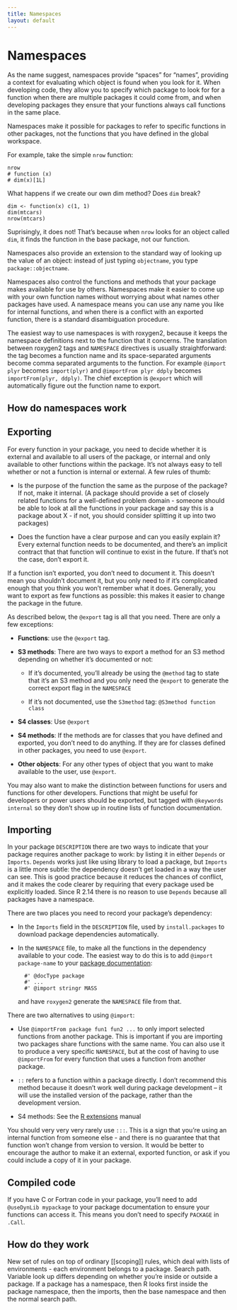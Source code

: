 ```yaml
---
title: Namespaces
layout: default
---
```


# Namespaces

As the name suggest, namespaces provide "spaces" for "names", providing a context for evaluating which object is found when you look for it.  When developing code, they allow you to specify which package to look for for a function when there are multiple packages it could come from, and when developing packages they ensure that your functions always call functions in the same place.

Namespaces make it possible for packages to refer to specific functions in other packages, not the functions that you have defined in the global workspace.

For example, take the simple `nrow` function:

    nrow
    # function (x) 
    # dim(x)[1L]

What happens if we create our own dim method? Does `dim` break?

    dim <- function(x) c(1, 1)
    dim(mtcars)
    nrow(mtcars)

Suprisingly, it does not! That's because when `nrow` looks for an object called `dim`, it finds the function in the base package, not our function.

Namespaces also provide an extension to the standard way of looking up the value of an object: instead of just typing `objectname`, you type `package::objectname`.  

Namespaces also control the functions and methods that your package makes available for use by others. Namespaces make it easier to come up with your own function names without worrying about what names other packages have used. A namespace means you can use any name you like for internal functions, and when there is a conflict with an exported function, there is a standard disambiguation procedure.

The easiest way to use namespaces is with roxygen2, because it keeps the namespace definitions next to the function that it concerns. The translation between roxygen2 tags and `NAMESPACE` directives is usually straightforward: the tag becomes a function name and its space-separated arguments become comma separated arguments to the function.  For example `@import plyr` becomes `import(plyr)` and `@importFrom plyr ddply` becomes `importFrom(plyr, ddply)`.  The chief exception is `@export` which will automatically figure out the function name to export. 

## How do namespaces work

## Exporting 

For every function in your package, you need to decide whether it is external and available to all users of the package, or internal and only available to other functions within the package. It's not always easy to tell whether or not a function is internal or external. A few rules of thumb:

* Is the purpose of the function the same as the purpose of the package? If
  not, make it internal. (A package should provide a set of closely related
  functions for a well-defined problem domain - someone should be able to look
  at all the functions in your package and say this is a package about X - if
  not, you should consider splitting it up into two packages)

* Does the function have a clear purpose and can you easily explain it? Every
  external function needs to be documented, and there's an implicit contract
  that that function will continue to exist in the future. If that's not the
  case, don't export it.

If a function isn't exported, you don't need to document it. This doesn't mean you shouldn't document it, but you only need to if it's complicated enough that you think you won't remember what it does. Generally, you want to export as few functions as possible: this makes it easier to change the package in the future.  

As described below, the `@export` tag is all that you need.  There are only a few exceptions:

* __Functions__: use the `@export` tag.

* __S3 methods__: There are two ways to export a method for an S3 method depending on whether it's documented or not:

    * If it's documented, you'll already be using the `@method` tag to state that it's an S3 method and you only need the `@export` to generate the correct export flag in the `NAMESPACE`

    * If it's not documented, use the `S3method` tag: `@S3method function class`

* __S4 classes__: Use `@export`

* __S4 methods__: If the methods are for classes that you have defined and exported, you don't need to do anything. If they are for classes defined in other packages, you need to use `@export`.

* __Other objects__: For any other types of object that you want to make available to the user, use `@export`.

You may also want to make the distinction between functions for users and functions for other developers.  Functions that might be useful for developers or power users should be exported, but tagged with `@keywords internal` so they don't show up in routine lists of function documentation.

## Importing 

In your package `DESCRIPTION` there are two ways to indicate that your package requires another package to work: by listing it in either `Depends` or `Imports`. `Depends` works just like using library to load a package, but `Imports` is a little more subtle: the dependency doesn't get loaded in a way the user can see. This is good practice because it reduces the chances of conflict, and it makes the code clearer by requiring that every package used be explicitly loaded.  Since R 2.14 there is no reason to use `Depends` because all packages have a namespace.

There are two places you need to record your package's dependency:

* In the `Imports` field in the `DESCRIPTION` file, used by
 `install.packages` to download package dependencies automatically.

* In the `NAMESPACE` file, to make all the functions in the dependency
  available to your code. The easiest way to do this is to add `@import
  package-name` to your [package documentation](documenting-packages):

        #' @docType package
        #' ...
        #' @import stringr MASS

  and have `roxygen2` generate the `NAMESPACE` file from that.

There are two alternatives to using `@import`:

* Use `@importFrom package fun1 fun2 ...` to only import selected functions
  from another package. This is important if you are importing two packages
  share functions with the same name. You can also use it to produce a very
  specific `NAMESPACE`, but at the cost of having to use `@importFrom` for
  every function that uses a function from another package.

* `::` refers to a function within a package directly. I don't recommend this
  method because it doesn't work well during package development -- it will
  use the installed version of the package, rather than the development
  version.



* S4 methods: See the [R extensions][S4] manual

You should very very very rarely use `:::`. This is a sign that you're using an internal function from someone else - and there is no guarantee that that function won't change from version to version. It would be better to encourage the author to make it an external, exported function, or ask if you could include a copy of it in your package.

## Compiled code

If you have C or Fortran code in your package, you'll need to add `@useDynLib mypackage` to your package documentation to ensure your functions can access it. This means you don't need to specify `PACKAGE` in `.Call`.

## How do they work

New set of rules on top of ordinary [[scoping]] rules, which deal with lists of environments - each environment belongs to a package. Search path. Variable look up differs depending on whether you're inside or outside a package. If a package has a namespace, then R looks first inside the package namespace, then the imports, then the base namespace and then the normal search path.


[S4]: http://cran.r-project.org/doc/manuals/R-exts.html#Name-spaces-with-S4-classes-and-methods
